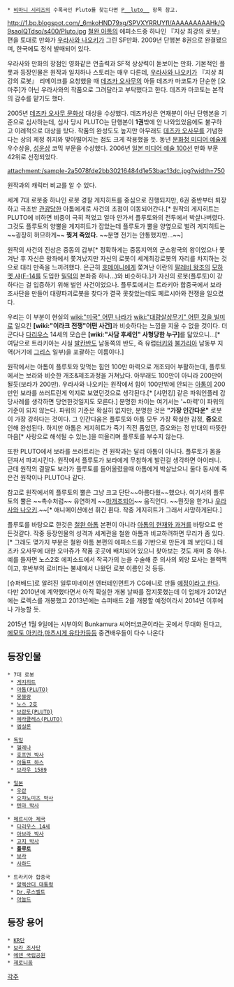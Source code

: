  * [[비마니 시리즈]]의 수록곡인 Pluto를 찾는다면 [[Pluto|P__luto__]] 항목 참고.

http://1.bp.blogspot.com/_6mkoHND79xg/SPVXYRRUYfI/AAAAAAAAAHk/Q9saoIQTdso/s400/Pluto.jpg
[[철완 아톰]]의 에피소드중 하나인 『지상 최강의 로봇』편을 토대로 만화가 [[우라사와 나오키]]가 그린 SF만화. 2009년 단행본 8권으로 완결됐으며, 한국에도 정식 발매되어 있다.

우라사와 만화의 장점인 영화같은 연출력과 SF적 상상력이 돋보이는 만화. 기본적인 플롯과 등장인물은 원작과 일치하나 스토리는 매우 다른데, [[우라사와 나오키]]가 『지상 최강의 로봇』 리메이크를 요청했을 때 [[데즈카 오사무]]의 아들 데즈카 마코토가 단순한 [오마주]가 아닌 우라사와의 작품으로 그려달라고 부탁했다고 한다. 데즈카 마코토는 본작의 감수를 맡기도 했다.

2005년 [[데즈카 오사무 문화상]] 대상을 수상했다. 데즈카상은 연재분이 아닌 단행본을 기준으로 심사하는데, 심사 당시 PLUTO는 단행본이 '''1권'''밖에 안 나와있었음에도 불구하고 이례적으로 대상을 탔다. 작품의 완성도도 높지만 아무래도 [[데즈카 오사무]]를 기념한다는 상의 제정 취지와 맞아떨어지는 점도 크게 작용했을 듯. 동년 [[문화청 미디어 예술제]] 우수상을, [[성운상]] 코믹 부문을 수상했다.
2006년 [[일본 미디어 예술 100선]] 만화 부문 42위로 선정되었다.

attachment:/sample-2a5078fde2bb30216484d1e53bac13dc.jpg?width=750

원작과의 캐릭터 비교를 알 수 있다.

세계 7대 로봇중 하나인 로봇 경찰 게지히트를 중심으로 진행되지만, 6권 중반부터 퇴장하고 극초반 [[관광]]당한 아톰에게로 사건의 초점이 이동되어간다.[* 원작의 게지히트는 PLUTO에 비하면 비중이 극히 적었고 얼마 안가서 플루토와의 전투에서 박살나버렸다. 그것도 플루토의 양뿔을 게지히트가 잡았는데 플루토가 뿔을 양옆으로 벌려 게지히트는 ~~굉장히 허므하게~~ '''찢겨 죽었다.''' ~~분명 전기는 안통했지만...~~]

원작의 사건의 진상은 중동의 갑부[* 정확하게는 중동지역의 군소왕국의 왕이었으나 쫓겨난 후 자신은 왕좌에서 쫓겨났지만 자신의 로봇이 세계최강로봇의 자리를 차지하는 것으로 대리 만족을 느끼려했다. 은근히 [[호메이니]]에게 쫓겨난 이란의 [[팔레비 왕조]]의 [[모하멧 샤]]([[F-14]]를 도입한 [[밀덕]]의 본좌중 하나…)와 비슷하다.]가 자신의 로봇(플루토)이 강하다는 걸 입증하기 위해 벌인 사건이었으나. 플루토에서는 트라키아 합중국에서 보라 조사단을 만들어 대량파괴로봇을 찾다가 결국 못찾았는데도 페르시아와 전쟁을 일으켰다.

우리는 이 부분이 현실의 [[wiki:"미국" 어떤 나라]]가 [[wiki:"대량살상무기" 어떤 것을 빌미로]] 일으킨 '''[wiki:"이라크 전쟁"어떤 사건]'''과 비슷하다는 느낌을 지울 수 없을 것이다. 더군다나 [[다리우스]] 14세의 모습은 '''[wiki:"사담 후세인" 사형당한 누구]'''를 닯았으니...[* 여담으로 트라키아는 사실 [[발칸반도]] 남동쪽의 반도, 즉 유럽[[터키]]와 [[불가리아]] 남동부 지역(거기에 [[그리스]] 일부)을 포괄하는 이름이다.]

원작에서는 아톰이 플루토와 맞먹는 힘인 100만 마력으로 개조되어 부활하는데, 플루토에서는 보라와 비슷한 개조&제조과정을 거쳐났다. 아무래도 100만이 아니라 200만이 될듯(보라가 200만). 우라사와 나오키는 원작에서 힘이 100만밖에 안되는 [[아톰]]이 200만인 보라를 쓰러트린게 억지로 보였던것으로 생각된다.[* [샤먼킹] 같은 파워인플레 감당사례를 생각하면 당연한것일지도 모른다.] 분명한 차이는 여기서는 '~마력'이 파워의 기준이 되지 않는다. 파워의 기준은 확실히 없지만, 분명한 것은 '''"가장 인간다운"''' 로봇이 가장 강하다는 것이다. 그 인간다움은 플루토와 아톰 모두 가장 확실한 감정, '''증오'''로 인해 완성된다. 하지만 아톰은 게지히트가 죽기 직전 품었던, 증오와는 정 반대의 따뜻한 마음[* 사랑으로 해석될 수 있는.]을 떠올리며 플루토를 부수지 않는다.

또한 PLUTO에서 보라를 쓰러트리는 건 원작과는 달리 아톰이 아니다. 플루토가 몸을 던져서 파괴시킨다. 원작에서 플루토가 보라에게 무참하게 발린걸 생각하면 아이러니. 근데 원작의 결말도 보라가 플루토를 들어올렸을때 아톰에게 박살났으니 둘다 동시에 죽은건 원작이나 PLUTO나 같다.

참고로 원작에서의 플루토의 뿔은 그냥 크고 단단~~아름다웠~~했으나. 여기서의 플루토의 뿔은 ~~촉수처럼~~ 유연하게 ~~[[마개조]]되어~~ 움직인다. ~~뭔짓을 한거냐 [[우라사와 나오키]].~~[* 애니메이션에선 휘긴 휜다. 작중 게지히트가 그래서 사망하게된다.]

플루토를 바탕으로 한것은 [[철완 아톰]] 본편이 아니라 [[아톰의 현재와 과거]]를 바탕으로 만든것같다. 작중 등장인물의 성격과 세계관을 철완 아톰과 비교하려하면 무리가 좀 있다.[* 그래도 몆가지 부분은 철완 아톰 본편의 에피소드를 기반으로 만든게 꽤 보인다.] 데츠카 오사무에 대한 오마쥬가 작품 곳곳에 배치되어 있으니 찾아보는 것도 재미 중 하나. 예를 들자면 노스2호 에피소드에서 작곡가의 눈을 수술해 준 의사의 외양 모사는 블랙잭이고, 후반부의 로비타는 불새에서 나왔던 로봇 이름인 것 등등.

[슈퍼배드]로 알려진 일루미네이션 엔터테인먼트가 CG애니로 만들 [http://jin.jcic.or.jp/ko/anime/animenews/2010_10_21/ 예정이라고 한다]. 다만 2010년에 계약했다면서 아직 확실한 개봉 날짜를 잡지못했는데 이 업체가 2012년에는 로렉스를 개봉했고 2013년에는 슈퍼배드 2를 개봉할 예정이라서 2014년 이후에나 가능할 듯.

2015년 1월 9일에는 시부야의 Bunkamura 씨어터코쿤이라는 곳에서 무대화 된다고, [[에모토 아키라]],[[마츠시게 유타카]]등등 중견배우들이 다수 나온다 

== 등장인물 ==
 * 7대 로봇
  * [[게지히트]]
  * [[아톰(PLUTO)]]
  * [[몽블랑]]
  * [[노스 2호]]
  * [[브란도(PLUTO)]]
  * [[헤라클레스(PLUTO)]]
  * [[엡실론]]

 * [[독일]]
  * [[헬레나]]
  * [[호프먼 박사]]
  * [[아돌프 하스]]
  * [[브라우 1589]]

 * [[일본]]
  * [[우란]]
  * [[오챠노미즈 박사]]
  * [[텐마 박사]]

 * [[페르시아 제국]]
  * [[다리우스 14세]]
  * [[아브라 박사]]
  * [[고지 박사]]
  * '''[[플루토]]'''
  * [[보라]]
  * [[사하드]]

 * 트라키아 합중국
  * [[알렉산더 대통령]]
  * [[Dr.루스벨트]]
  * [[아놀드]]

== 등장 용어 ==
 * [[KR단]]
 * [[보라 조사단]]
 * [[에덴 국립공원]]
 * [[제로니움]]
[[각주]]
